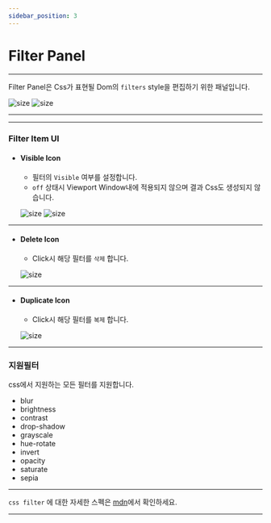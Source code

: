```yaml
---
sidebar_position: 3
---
```



# Filter Panel

<hr/>

Filter Panel은 Css가 표현될 Dom의 ```filters``` style을 편집하기 위한 패널입니다.

![size](./img/filter/ui_filter_empty.png)
![size](./img/filter/ui_filter.png)

<hr/>

<TOCInline toc={toc}/>

<hr/>


### Filter Item UI
- #### Visible Icon
  - 필터의 ```Visible``` 여부를 설정합니다.
  - ```off``` 상태시 Viewport Window내에 적용되지 않으며 결과 Css도 생성되지 않습니다.

   ![size](./img/filter/ui_filter_on.png)
   ![size](./img/filter/ui_filter_off.png)

<hr/>

- #### Delete Icon
	- Click시 해당 필터를 ```삭제``` 합니다.

	 ![size](./img/filter/ui_filter_trash.png)

<hr/>

- #### Duplicate Icon
	- Click시 해당 필터를 ```복제``` 합니다.

	 ![size](./img/filter/ui_filter_duplicate.png)

<hr/>

### 지원필터
css에서 지원하는 모든 필터를 지원합니다.

 - blur
 - brightness
 - contrast
 - drop-shadow
 - grayscale
 - hue-rotate
 - invert
 - opacity
 - saturate
 - sepia

<hr/>

```css filter``` 에 대한 자세한 스펙은 [mdn](https://developer.mozilla.org/ko/docs/Web/CSS/filter)에서 확인하세요.

<hr/>
